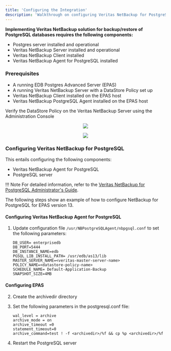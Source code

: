 ```yaml
---
title: 'Configuring the Integration'
description: 'Walkthrough on configuring Veritas NetBackup for PostgreSQL'
---
```


**Implementing Veritas NetBackup solution for backup/restore of PostgreSQL databases requires the following components:**

- Postgres server installed and operational
- Veritas NetBackup Server installed and operational
- Veritas NetBackup Client installed
- Veritas NetBackup Agent for PostgreSQL installed

### Prerequisites

- A running EDB Postgres Advanced Server (EPAS)
- A running Veritas NetBackup Server with a DataStore Policy set up
- Veritas NetBackup Client installed on the EPAS host
- Veritas NetBackup PostgreSQL Agent installed on the EPAS host


Verify the DataStore Policy on the Veritas NetBackup Server using the Administration Console

<p align="center">
    <img  src="Images/NetBackupAdminConsole.png">
</p>
<p align="center">
    <img  src="Images/NetBackupDataPolicy.png">
</p>


### Configuring Veritas NetBackup for PostgreSQL

This entails configuring the following components:
- Veritas NetBackup Agent for PostgreSQL
- PostgreSQL server

!!! Note
    For detailed information, refer to the [Veritas NetBackup for PostgreSQL Administrator's Guide](https://www.veritas.com/content/support/en_US/doc/129277259-150015228-0/v129277275-150015228).


The following steps show an example of how to configure NetBackup for PostgreSQL for EPAS version 13.

#### Configuring Veritas NetBackup Agent for PostgreSQL

1.  Update configuration file `/usr/NBPostgreSQLAgent/nbpgsql.conf` to set the following parameters:
    ```
    DB_USER= enterprisedb
    DB_PORT=5444
    DB_INSTANCE_NAME=edb
    PGSQL_LIB_INSTALL_PATH= /usr/edb/as13/lib
    MASTER_SERVER_NAME=<veritas-master-server-name>
    POLICY_NAME=<datastore-policy-name>
    SCHEDULE_NAME= Default-Application-Backup
    SNAPSHOT_SIZE=4MB
    ```
#### Configuring EPAS

2.	Create the archivedir directory

3.	Set the following parameters in the postgresql.conf file:
    ```
    wal_level = archive
    archive_mode = on
    archive_timeout =0
    statement_timeout=0
    archive_command=test ! -f <archivedir>/%f && cp %p <archivedir>/%f
    ```

4.	Restart the PostgreSQL server

